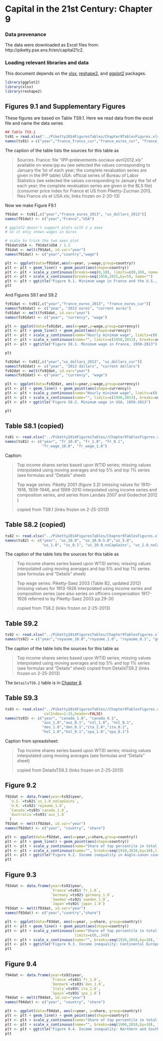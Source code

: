 Capital in the 21st Century: Chapter 9
========================================================

### Data provenance

The data were downloaded as Excel files from: http://piketty.pse.ens.fr/en/capital21c2. 

### Loading relevant libraries and data

This document depends on the [xlsx](http://cran.r-project.org/web/packages/xlsx/index.html), [reshape2](http://cran.r-project.org/web/packages/reshape2/index.html), and [ggplot2](http://cran.r-project.org/web/packages/ggplot2/index.html) packages.


```r
library(ggplot2)
library(xlsx)
library(reshape2)
```

## Figures 9.1 and Supplementary Figures

These figures are based on Table TS9.1. Here we read
data from the excel file and name the data series

```r
## Table TS9.1
ts91 = read.xlsx("../Piketty2014FiguresTables/Chapter9TablesFigures.xlsx",sheetName="TS9.1",rowIndex=7:70,colIndex=1:8,header=FALSE)
names(ts91) = c("year","france_francs_cur","france_euros_cur", "france_euros_2013", "france_cpi", "us_dollars_cur", "us_dollars_2013", "us_cpi")
```

The caption of the table lists the sources for this table
as 

> Sources. France: file "IPP-prelevements-sociaux-avril2012.xls" 
> available on www.ipp.eu (we selected the values corresponding to January the 1st of each year; the
> complete revaluation series are given in the IPP table)
> USA: official series of Bureau of Labor Statistics (we 
> selected the values corresponding to January the 1st of 
> each year; the complete revaluation series are given in 
> the BLS file)
> (consumer price index for France et US from Piketty-Zucman 2013, 
> files France.xls et USA.xls; links frozen on 2-20-13)

Now we make Figure F9.1

```r
f91dat <- ts91[,c("year","france_euros_2013", "us_dollars_2013")]
names(f91dat) <- c("year","France","USA")

# ggplot2 doesn't support plots with 2 y axes 
# so it only shows wages in Euros

# scale to trick the two axes plot
f91dat$USA <- f91dat$USA / 1.2
f91dat <- melt(f91dat, id.var="year")
names(f91dat) <- c("year","country","wage")

plt <- ggplot(data=f91dat,aes(x=year, y=wage,group=country)) 
plt <- plt + geom_line() + geom_point(aes(shape=country))
plt <- plt + scale_y_continuous(breaks=seq(0,10), limits=c(0,10), name="Hourly minimum wage") 
plt <- plt + scale_x_continuous(breaks=seq(1950,2015,by=5), name="")
plt <- plt + ggtitle("Figure 9.1. Minimum wage in France and the U.S., 1950-2013")
plt
```

And Figures S9.1 and S9.2

```r
fs91dat <- ts91[,c("year","france_euros_2013", "france_euros_cur")]
names(fs91dat) <- c("year", "2013 euros", "current euros")
fs91dat <- melt(fs91dat, id.var="year")
names(fs91dat) <- c("year", "currency", "wage")

plt <- ggplot(data=fs91dat, aes(x=year,y=wage,group=currency))
plt <- plt + geom_line() + geom_point(aes(shape=currency))
plt <- plt + scale_y_continuous(name="Hourly minimum wage", limits=c(0,10), breaks=seq(0,10,by=1))
plt <- plt + scale_x_continuous(name="", limits=c(1950,2013), breaks=seq(1950,2015,by=5))
plt <- plt + ggtitle("Figure S9.1. Minimum wage in France, 1950-2013")

plt
```

```r
fs92dat <- ts91[,c("year","us_dollars_2013", "us_dollars_cur")]
names(fs92dat) <- c("year", "2013 dollars", "current dollars")
fs92dat <- melt(fs92dat, id.var="year")
names(fs92dat) <- c("year", "currency", "wage")

plt <- ggplot(data=fs92dat, aes(x=year,y=wage,group=currency))
plt <- plt + geom_line() + geom_point(aes(shape=currency))
plt <- plt + scale_y_continuous(name="Hourly minimum wage", limits=c(0,10), breaks=seq(0,10,by=1))
plt <- plt + scale_x_continuous(name="", limits=c(1950,2013), breaks=seq(1950,2015,by=5))
plt <- plt + ggtitle("Figure S9.2. Minimum wage in USA, 1950-2013")

plt
```

## Table S8.1 (copied)

```r
ts81 <- read.xlsx("../Piketty2014FiguresTables//Chapter9TablesFigures.xlsx", sheetName="CopyTS8.1", colIndex=1:6, rowIndex=6:116, header=FALSE)
names(ts81) <- c("year", "fr_10.0", "fr_1.0", "fr_0.1",
                 "fr_wage_10.0", "fr_wage_1.0")
```

Caption:

> Top income shares series based upon WTID series; 
> missing values interpolated using moving averages and 
> top 5% and top 1% series (see formulas and "Details" 
> sheet)
>
> Top wage series: Piketty 2001 (figure 3.2) (missing 
> values for 1910-1918, 1939-1946, and 1999-2010 
> interpolated using income series and composition 
> series, and series from Landais 2007 and Godechot 2012
> )
> 
> copied from TS8.1 (links frozen on 2-25-2013)

## Table S8.2 (copied)
```r
ts82 <- read.xlsx("../Piketty2014FiguresTables/Chapter9TablesFigures.xlsx", sheetName="CopyTS8.2", colIndex=1:11, rowIndex=6:116, header=FALSE)
names(ts82) <- c("year", "us_10.0", "us_10.0-5.0","us_5.0",
                 "us_1.0", "us_0.1", "us_10.0_noCapGains", "us_1.0_noCapGains", "us_0.1_noCapGains", "us_wageShare_10.0", "us_wageShare_1.0")
```

The caption of the table lists the sources for this table as 

> Top income shares series based upon WTID series; 
> missing values interpolated using moving averages and 
> top 5% and top 1% series (see formulas and "Details" 
> sheet)
>
> Top wage series: Piketty-Saez 2003 (Table B2, updated 
> 2012) (missing values for 1913-1926 interpolated using 
> income series and composition series (see also series 
> on officers compensation 1917-1926 referred to by 
> Piketty-Saez 2003 pp.29-30
>
> copied from TS8.2 (links frozen on 2-25-2013)

## Table S9.2

```r
ts92 <- read.xlsx("../Piketty2014FiguresTables/Chapter9TablesFigures.xlsx",sheetName="TS9.2",rowIndex=6:116,colIndex=1:12,header=FALSE)
names(ts92) = c("year","royaume_10.0","royaume_1.0", "royaume_0.1", "germany_10.0", "germany_1.0", "germany_0.1", "sweden_10.0", "sweden_1.0", "sweden_0.1", "japan_1.0", "japan_0.1")
```

The caption of the table lists the sources for this table as 

> Top income shares series based upon WTID series; 
> missing values interpolated using moving averages and 
> top 5% and top 1% series (see formulas and "Details" 
> sheet)
> copied from DetailsTS9.2 (links frozen on 2-25-2013)

The `DetailsTS9.2` table is in [Chapter 8](../chapter8/chapter8.html).

## Table S9.3

```r
ts93 <- read.xlsx("../Piketty2014FiguresTables//Chapter9TablesFigures.xlsx", sheetName="TS9.3", rowIndex=6:116,
                  colIndex=1:15,header=FALSE)
names(ts93) <- c("year", "canada_1.0", "canada_0.1",
                 "aus_1.0","aus_0.1", "nzl_1.0", "nzl_0.1",
                 "den_1.0","den_0.1","ita_1.0","ita_0.1",
                 "hol_1.0","hol_0.1","spa_1.0","spa_0.1")
```

Caption from spreadsheet: 

> Top income shares series based upon WTID series; 
> missing values interpolated using moving averages (see 
> formulas and "Details" sheet)
>
> copied from DetailsTS9.3 (links frozen on 2-25-2013)

## Figure 9.2

```r
f92dat <- data.frame(year=ts92$year,
  `U.S.`=ts82$`us_1.0_noCapGains`,
  `U.K.`=ts92$`royaume_1.0`,
  `Canada`=ts93$`canada_1.0`,
  `Australia`=ts93$`aus_1.0`
  )
f92dat <- melt(f92dat, id.var="year")
names(f92dat) <- c("year", "country", "share")

plt <- ggplot(data=f92dat, aes(x=year,y=share,group=country))
plt <- plt + geom_line() + geom_point(aes(shape=country))
plt <- plt + scale_y_continuous(name="Share of top percentile in total income", breaks=seq(0,24,by=2)/100,limits=c(0,24)/100)
plt <- plt + scale_x_continuous(name="", breaks=seq(1910,2010,by=10),limits=c(1910,2010))
plt <- plt + ggtitle("Figure 9.2. Income inequality in Anglo-saxon countries, 1910-2010")
plt
```

## Figure 9.3
```r
f93dat <- data.frame(year=ts92$year,
                     `France`=ts81$`fr_1.0`,
                     `Germany`=ts92$`germany_1.0`,
                     `Sweden`=ts92$`sweden_1.0`,
                     `Japan`=ts92$`japan_1.0`)
f93dat <- melt(f93dat, id.var="year")
names(f93dat) <- c("year","country","share")

plt <- ggplot(data=f93dat, aes(x=year, y=share, group=country))
plt <- plt + geom_line() + geom_point(aes(shape=country))
plt <- plt + scale_y_continuous(name="Share of top percentile in total income", breaks=seq(0,24,by=2)/100,
                                limits=c(0,.24))
plt <- plt + scale_x_continuous(name="", breaks=seq(1910,2010,by=10), limits=c(1910,2010))
plt <- plt + ggtitle("Figure 9.3. Income inequality: Continental Europe and Japan, 1910-2010")
plt
```

## Figure 9.4
```r
f94dat <- data.frame(year=ts92$year,
                     `France`=ts81$`fr_1.0`,
                     `Denmark`=ts93$`den_1.0`,
                     `Italy`=ts93$`ita_1.0`,
                     `Spain`=ts93$`spa_1.0`)
f94dat <- melt(f94dat, id.var="year")
names(f94dat) <- c("year", "country", "share")

plt <- ggplot(data=f94dat, aes(x=year, y=share, group=country))
plt <- plt + geom_line() + geom_point(aes(shape=country))
plt <- plt + scale_y_continuous(name="Share of top percentile in total income", breaks=seq(0,24,by=2)/100, limits=c(0,.24))
plt <- plt + scale_x_continuous(name="", breaks=seq(1900,2010,by=10), limits=c(1910,2010))
plt <- plt + ggtitle("Figure 9.4. Income inequality: Northern and Southern Europe, 1910-2010")
plt
```
